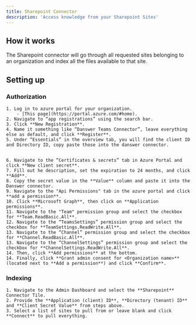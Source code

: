```yaml
---
title: Sharepoint Connector
description: 'Access knowledge from your Sharepoint Sites'
---
```


## How it works
The Sharepoint connector will go through all requested sites belonging to an organization and index all the files available to that site.

## Setting up
### Authorization
    1. Log in to azure portal for your organization.
        - [This page](https://portal.azure.com/#home).
    2. Navigate to “app registrations” using the search bar.
    3. Click **New Registration**.
    4. Name it something like “Danswer Teams Connector”, leave everything else as default, and click **Register**.
    5. Under “Essentials” in the overview tab, you will find the client ID and Directory ID, copy paste those into the danswer connector.


    6. Navigate to the “Certificates & secrets” tab in Azure Portal and click **New client secret**.
    7. Fill out he description, set the expiration to 24 months, and click **Add**.
    8. Copy the secret value in the **Value** column and paste it into the Danswer connector.
    9. Navigate to the "Api Permissions" tab in the azure portal and click **add a permission**.
    10. Click **Microsoft Graph**, then click on **Application permissions**.
    11. Navigate to the "Team" permission group and select the checkbox for **Team.ReadBasic.All**.
    12. Navigate to the “TeamsSettings” permission group and select the checkbox for **TeamSettings.ReadWrite.All**.
    13. Navigate to the “Channel” permission group and select the checkbox for **Channel.ReadBasic.All**.
    13. Navigate to the “ChannelSettings” permission group and select the checkbox for **ChannelSettings.ReadWrite.All**.
    14. Then, click **Add permissions** at the bottom.
    14. Finally, click **Grant admin consent for <Organization name>** (located next to **Add a permission**) and click **Confirm**.
    
### Indexing
    1. Navigate to the Admin Dashboard and select the **Sharepoint** Connector Tile.
    2. Provide the **Application (client) ID**, **Directory (tenant) ID** and **Client Secret Value** from steps above.
    3. Select a list of sites to pull from or leave blank and click **Connect** to pull everything.
